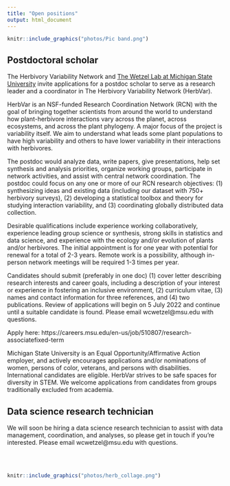 ```yaml
---
title: "Open positions"
output: html_document
---
```


```r
knitr::include_graphics("photos/Pic band.png")
```

## Postdoctoral scholar

The Herbivory Variability Network and [The Wetzel Lab at Michigan State University](https://wetzellab.com) invite applications for a postdoc scholar to serve as a research leader and a coordinator in The Herbivory Variability Network (HerbVar).

HerbVar is an NSF-funded Research Coordination Network (RCN) with the goal of bringing together scientists from around the world to understand how plant-herbivore interactions vary across the planet, across ecosystems, and across the plant phylogeny. A major focus of the project is variability itself. We aim to understand what leads some plant populations to have high variability and others to have lower variability in their interactions with herbivores.

The postdoc would analyze data, write papers, give presentations, help set synthesis and analysis priorities, organize working groups, participate in network activities, and assist with central network coordination. The postdoc could focus on any one or more of our RCN research objectives: (1) synthesizing ideas and existing data (including our dataset with 750+ herbivory surveys), (2) developing a statistical toolbox and theory for studying interaction variability, and (3) coordinating globally distributed data collection.

Desirable qualifications include experience working collaboratively, experience leading group science or synthesis, strong skills in statistics and data science, and experience with the ecology and/or evolution of plants and/or herbivores. The initial appointment is for one year with potential for renewal for a total of 2-3 years. Remote work is a possibility, although in-person network meetings will be required 1-3 times per year.

Candidates should submit (preferably in one doc) (1) cover letter describing research interests and career goals, including a description of your interest or experience in fostering an inclusive environment, (2) curriculum vitae, (3) names and contact information for three references, and (4) two publications. Review of applications will begin on 5 July 2022 and continue until a suitable candidate is found. Please email wcwetzel@msu.edu with questions.

Apply here: https://careers.msu.edu/en-us/job/510807/research-associatefixed-term

Michigan State University is an Equal Opportunity/Affirmative Action employer, and actively encourages applications and/or nominations of women, persons of color, veterans, and persons with disabilities. International candidates are eligible. HerbVar strives to be safe spaces for diversity in STEM. We welcome applications from candidates from groups traditionally excluded from academia.


## Data science research technician

We will soon be hiring a data science research technician to assist with data management, coordination, and analyses, so please get in touch if you're interested. Please email wcwetzel@msu.edu with questions.

<br>
<br>

```r
knitr::include_graphics("photos/herb_collage.png")
```
